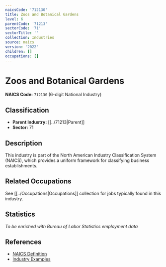 ```yaml
---
naicsCode: '712130'
title: Zoos and Botanical Gardens
level: 6
parentCode: '71213'
sectorCode: '71'
sectorTitle: ''
collection: Industries
source: naics
version: '2022'
children: []
occupations: []
---
```

# Zoos and Botanical Gardens

**NAICS Code:** `712130` (6-digit National Industry)

## Classification

- **Parent Industry:** [[../71213|Parent]]
- **Sector:** 71

## Description

This industry is part of the North American Industry Classification System (NAICS), which provides a uniform framework for classifying business establishments.

## Related Occupations

See [[../Occupations|Occupations]] collection for jobs typically found in this industry.

## Statistics

*To be enriched with Bureau of Labor Statistics employment data*

## References

- [NAICS Definition](https://www.census.gov/naics/)
- [Industry Examples](https://www.census.gov/naics/2022NAICS/)
